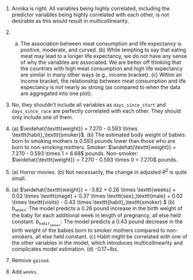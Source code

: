 1.  Annika is right. All variables being highly correlated, including the predictor variables being highly correlated with each other, is not desirable as this would result in multicollinearity.

    \addtocounter{enumi}{1}

2.  

    (a) The association between meat consumption and life expectancy is positive, moderate, and curved. (b) While tempting to say that eating meat may lead to a longer life expectancy, we do not have any sense of why the variables are associated. We are better off thinking that the countries with high meat consumption and high life expectancy are similar in many other ways (e.g., income bracket). (c) Within an income bracket, the relationship between meat consumption and life expectancy is not nearly as strong (as compared to when the data are aggregated into one plot).

        \addtocounter{enumi}{1}

3.  No, they shouldn't include all variables as `days_since_start` and `days_since_race` are perfectly correlated with each other. They should only include one of them.

    \addtocounter{enumi}{1}

4.  \(a\) $\widehat{\texttt{weight}} = 7.270 - 0.593 \times \texttt{habit}_\texttt{smoker}$. (b) The estimated body weight of babies born to smoking mothers is 0.593 pounds lower than those who are born to non-smoking mothers. Smoker: $\widehat{\texttt{weight}} = 7.270 - 0.593 \times 1 = 6.68$ pounds. Non-smoker: $\widehat{\texttt{weight}} = 7.270 - 0.593 \times 0 = 7.270$ pounds.

    \addtocounter{enumi}{1}

5.  \(a\) Horror movies. (b) Not necessarily, the change in adjusted $R^2$ is quite small.

    \addtocounter{enumi}{1}

6.  \(a\) $\widehat{\texttt{weight}} = -3.82 + 0.26 \times \texttt{weeks} + 0.02 \times \texttt{mage} + 0.37 \times \texttt{sex}_\texttt{male} + 0.02 \times \texttt{visits} - 0.43 \times \texttt{habit}_\texttt{smoker}.$ (b) $b_{\texttt{weeks}}$: The model predicts a 0.26 pound increase in the birth weight of the baby for each additional week in length of pregnancy, all else held constant. $b_{\texttt{habit}_\texttt{smoker}}$: The model predicts a 0.43 pound decrease in the birth weight of the babies born to smoker mothers compared to non-smokers, all else held constant. (c) Habit might be correlated with one of the other variables in the model, which introduces multicollinearity and complicates model estimation. (d) -0.17\~lbs.

    \addtocounter{enumi}{1}

7.  Remove `gained`.

    \addtocounter{enumi}{1}

8.  Add `weeks`.

    \addtocounter{enumi}{1}
